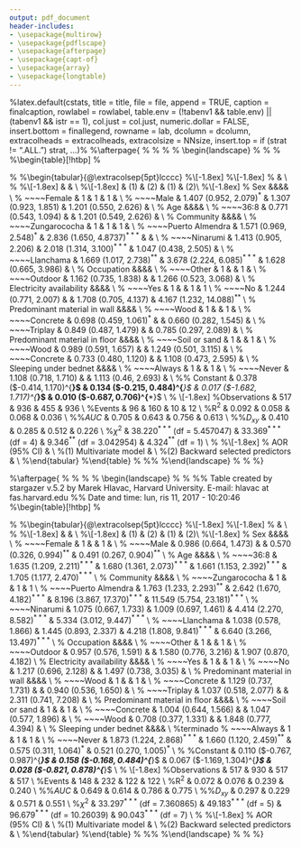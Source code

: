```yaml
---
output: pdf_document
header-includes:
- \usepackage{multirow}
- \usepackage{pdflscape}
- \usepackage{afterpage}
- \usepackage{capt-of}
- \usepackage{array}
- \usepackage{longtable}
---
```


<!--------------------------------------------------------->

\afterpage{
    \clearpage
    \newgeometry{left=2cm,right=1cm,top=0.5cm,bottom=0.5cm}
    \thispagestyle{empty}
    \begin{landscape}
        \centering
        
%latex.default(cstats, title = title, file = file, append = TRUE,     caption = finalcaption, rowlabel = rowlabel, table.env = (!tabenv1 &&         table.env) || (tabenv1 && istr == 1), col.just = col.just,     numeric.dollar = FALSE, insert.bottom = finallegend, rowname = lab,     dcolumn = dcolumn, extracolheads = extracolheads, extracolsize = NNsize,     insert.top = if (strat != ".ALL.") strat, ...)%
\begin{table}[!tbp]
\caption{Baseline characteristics of the study population. $N$ is the number of non-missing values. \noindent Test used: Pearson test.\label{s1}} 
\begin{center}
\begin{tabular}{lrccccc}
\hline\hline
\multicolumn{1}{l}{}&\multicolumn{1}{c}{N}&\multicolumn{1}{c}{Llanchama}&\multicolumn{1}{c}{Ninarumi}&\multicolumn{1}{c}{Puerto Almendra}&\multicolumn{1}{c}{Zungarococha}&\multicolumn{1}{c}{Test Statistic}\tabularnewline
&&\multicolumn{1}{c}{{\scriptsize $N=116$}}&\multicolumn{1}{c}{{\scriptsize $N=286$}}&\multicolumn{1}{c}{{\scriptsize $N=106$}}&\multicolumn{1}{c}{{\scriptsize $N=428$}}&\tabularnewline
\hline
Sex&936&&&&&$\chi^{2}_{3}$=4.8,~P=0.187\tabularnewline
~~~~Female&&51\%~{\scriptsize~$\frac{~59}{116}$}&58\%~{\scriptsize~$\frac{167}{286}$}&60\%~{\scriptsize~$\frac{~64}{106}$}&52\%~{\scriptsize~$\frac{223}{428}$}&\tabularnewline
Age~groups~(years)&936&&&&&$\chi^{2}_{9}$=12.16,~P=0.205\tabularnewline
~~~~(0,8]&&31\%~{\scriptsize~$\frac{~36}{116}$}&28\%~{\scriptsize~$\frac{~81}{286}$}&26\%~{\scriptsize~$\frac{~28}{106}$}&21\%~{\scriptsize~$\frac{~91}{428}$}&\tabularnewline
~~~~(8,17]&&23\%~{\scriptsize~$\frac{~27}{116}$}&28\%~{\scriptsize~$\frac{~81}{286}$}&22\%~{\scriptsize~$\frac{~23}{106}$}&26\%~{\scriptsize~$\frac{112}{428}$}&\tabularnewline
~~~~(17,36]&&24\%~{\scriptsize~$\frac{~28}{116}$}&19\%~{\scriptsize~$\frac{~55}{286}$}&27\%~{\scriptsize~$\frac{~29}{106}$}&26\%~{\scriptsize~$\frac{113}{428}$}&\tabularnewline
~~~~(36,Inf]&&22\%~{\scriptsize~$\frac{~25}{116}$}&24\%~{\scriptsize~$\frac{~69}{286}$}&25\%~{\scriptsize~$\frac{~26}{106}$}&26\%~{\scriptsize~$\frac{112}{428}$}&\tabularnewline
Education~($\geq$18~years)&455&&&&&$\chi^{2}_{9}$=21.08,~P=0.012\tabularnewline
~~~~Primary&&38\%~{\scriptsize~$\frac{20}{~52}$}&52\%~{\scriptsize~$\frac{64}{123}$}&60\%~{\scriptsize~$\frac{33}{~55}$}&41\%~{\scriptsize~$\frac{93}{225}$}&\tabularnewline
~~~~Incomplete~secondary&&25\%~{\scriptsize~$\frac{13}{~52}$}&24\%~{\scriptsize~$\frac{30}{123}$}&20\%~{\scriptsize~$\frac{11}{~55}$}&22\%~{\scriptsize~$\frac{49}{225}$}&\tabularnewline
~~~~Complete~seconday/+&&33\%~{\scriptsize~$\frac{17}{~52}$}&16\%~{\scriptsize~$\frac{20}{123}$}&18\%~{\scriptsize~$\frac{10}{~55}$}&34\%~{\scriptsize~$\frac{76}{225}$}&\tabularnewline
~~~~None&&~4\%~{\scriptsize~$\frac{~2}{~52}$}&~7\%~{\scriptsize~$\frac{~9}{123}$}&~2\%~{\scriptsize~$\frac{~1}{~55}$}&~3\%~{\scriptsize~$\frac{~7}{225}$}&\tabularnewline
Occupation~($\geq$15~years)&462&&&&&$\chi^{2}_{9}$=29.02,~P\textless 0.001\tabularnewline
~~~~Farmer/Guard/Logger/Fisher&&35\%~{\scriptsize~$\frac{~20}{~57}$}&20\%~{\scriptsize~$\frac{~24}{120}$}&~7\%~{\scriptsize~$\frac{~~4}{~54}$}&13\%~{\scriptsize~$\frac{~30}{231}$}&\tabularnewline
~~~~Housewife&&54\%~{\scriptsize~$\frac{~31}{~57}$}&63\%~{\scriptsize~$\frac{~76}{120}$}&63\%~{\scriptsize~$\frac{~34}{~54}$}&58\%~{\scriptsize~$\frac{134}{231}$}&\tabularnewline
~~~~Laborer/Trader/Driver&&~2\%~{\scriptsize~$\frac{~~1}{~57}$}&~6\%~{\scriptsize~$\frac{~~7}{120}$}&13\%~{\scriptsize~$\frac{~~7}{~54}$}&13\%~{\scriptsize~$\frac{~29}{231}$}&\tabularnewline
~~~~None~(Students/Pensioner)&&~9\%~{\scriptsize~$\frac{~~5}{~57}$}&11\%~{\scriptsize~$\frac{~13}{120}$}&17\%~{\scriptsize~$\frac{~~9}{~54}$}&16\%~{\scriptsize~$\frac{~38}{231}$}&\tabularnewline
Electricity~availability&936&&&&&$\chi^{2}_{3}$=270.73,~P\textless 0.001\tabularnewline
~~~~No&&54\%~{\scriptsize~$\frac{~63}{116}$}&~6\%~{\scriptsize~$\frac{~18}{286}$}&15\%~{\scriptsize~$\frac{~16}{106}$}&~1\%~{\scriptsize~$\frac{~~6}{428}$}&\tabularnewline
Predominant~material~in~wall&919&&&&&$\chi^{2}_{3}$=312.32,~P\textless 0.001\tabularnewline
~~~~Wood&&100\%~{\scriptsize~$\frac{115}{115}$}&~74\%~{\scriptsize~$\frac{204}{277}$}&~84\%~{\scriptsize~$\frac{~87}{104}$}&~26\%~{\scriptsize~$\frac{110}{423}$}&\tabularnewline
~~~~Concrete&&~~0\%~{\scriptsize~$\frac{~~0}{115}$}&~26\%~{\scriptsize~$\frac{~73}{277}$}&~16\%~{\scriptsize~$\frac{~17}{104}$}&~74\%~{\scriptsize~$\frac{313}{423}$}&\tabularnewline
~~~~Triplay&&~~0\%~{\scriptsize~$\frac{~~0}{115}$}&~~0\%~{\scriptsize~$\frac{~~0}{277}$}&~~0\%~{\scriptsize~$\frac{~~0}{104}$}&~~0\%~{\scriptsize~$\frac{~~0}{423}$}&\tabularnewline
Predominant~material~in~floor&936&&&&&$\chi^{2}_{6}$=485.27,~P\textless 0.001\tabularnewline
~~~~Wood&&23\%~{\scriptsize~$\frac{~27}{116}$}&~6\%~{\scriptsize~$\frac{~16}{286}$}&~0\%~{\scriptsize~$\frac{~~0}{106}$}&~1\%~{\scriptsize~$\frac{~~3}{428}$}&\tabularnewline
~~~~Concrete&&~8\%~{\scriptsize~$\frac{~~9}{116}$}&11\%~{\scriptsize~$\frac{~31}{286}$}&26\%~{\scriptsize~$\frac{~28}{106}$}&79\%~{\scriptsize~$\frac{336}{428}$}&\tabularnewline
~~~~Soil~or~sand&&69\%~{\scriptsize~$\frac{~80}{116}$}&84\%~{\scriptsize~$\frac{239}{286}$}&74\%~{\scriptsize~$\frac{~78}{106}$}&21\%~{\scriptsize~$\frac{~89}{428}$}&\tabularnewline
Sleeping~under~bednet&930&&&&&$\chi^{2}_{3}$=13.25,~P=0.004\tabularnewline
~~~~Never&&~6\%~{\scriptsize~$\frac{~~7}{116}$}&17\%~{\scriptsize~$\frac{~47}{284}$}&24\%~{\scriptsize~$\frac{~25}{106}$}&16\%~{\scriptsize~$\frac{~69}{424}$}&\tabularnewline
Self-report~of~confirmed~malaria~episodes&931&&&&&$\chi^{2}_{9}$=172.31,~P\textless 0.001\tabularnewline
~~~~(-Inf,0]&&~2\%~{\scriptsize~$\frac{~~2}{116}$}&57\%~{\scriptsize~$\frac{161}{284}$}&27\%~{\scriptsize~$\frac{~29}{106}$}&53\%~{\scriptsize~$\frac{225}{425}$}&\tabularnewline
~~~~(0,1]&&11\%~{\scriptsize~$\frac{~13}{116}$}&10\%~{\scriptsize~$\frac{~28}{284}$}&~3\%~{\scriptsize~$\frac{~~3}{106}$}&15\%~{\scriptsize~$\frac{~64}{425}$}&\tabularnewline
~~~~(1,3]&&56\%~{\scriptsize~$\frac{~65}{116}$}&20\%~{\scriptsize~$\frac{~56}{284}$}&45\%~{\scriptsize~$\frac{~48}{106}$}&18\%~{\scriptsize~$\frac{~77}{425}$}&\tabularnewline
~~~~(3,~Inf]&&31\%~{\scriptsize~$\frac{~36}{116}$}&14\%~{\scriptsize~$\frac{~39}{284}$}&25\%~{\scriptsize~$\frac{~26}{106}$}&14\%~{\scriptsize~$\frac{~59}{425}$}&\tabularnewline
\hline
\end{tabular}\end{center}
\end{table}

\label{tab:hmisc}
\end{landscape}
\restoregeometry
\clearpage
}

<!----- ALL ---->

%latex.default(cstats, title = title, file = file, append = TRUE,     caption = finalcaption, rowlabel = rowlabel, table.env = (!tabenv1 &&         table.env) || (tabenv1 && istr == 1), col.just = col.just,     numeric.dollar = FALSE, insert.bottom = finallegend, rowname = lab,     dcolumn = dcolumn, extracolheads = extracolheads, extracolsize = NNsize,     insert.top = if (strat != ".ALL.") strat, ...)%
\begin{table}[!tbp]
\caption{Malaria prevalence (microscopy and PCR) and seroprevalence by study site. \noindent Test used: Pearson test.\label{s1}} 
\begin{center}
\begin{tabular}{lccccc}
\hline\hline
\multicolumn{1}{l}{}&\multicolumn{1}{c}{Llanchama}&\multicolumn{1}{c}{Ninarumi}&\multicolumn{1}{c}{Puerto Almendra}&\multicolumn{1}{c}{Zungarococha}&\multicolumn{1}{c}{Test Statistic}\tabularnewline
&\multicolumn{1}{c}{{\scriptsize $N=116$}}&\multicolumn{1}{c}{{\scriptsize $N=286$}}&\multicolumn{1}{c}{{\scriptsize $N=106$}}&\multicolumn{1}{c}{{\scriptsize $N=428$}}&\tabularnewline
\hline
Microscopy&&&&&\tabularnewline
~~~~P.falciparum&~~1\%~{\scriptsize~$\frac{~~1}{116}$}&~~1\%~{\scriptsize~$\frac{~~2}{286}$}&~~0\%~{\scriptsize~$\frac{~~0}{106}$}&~~2\%~{\scriptsize~$\frac{~~7}{428}$}&$\chi^{2}_{3}$=2.9,~P=0.41\tabularnewline
~~~~P.vivax&11\%~{\scriptsize~$\frac{~13}{116}$}&~4\%~{\scriptsize~$\frac{~11}{286}$}&~6\%~{\scriptsize~$\frac{~~6}{106}$}&~3\%~{\scriptsize~$\frac{~14}{428}$}&$\chi^{2}_{3}$=14,~P=0.004\tabularnewline
%~~~~non&88\%~{\scriptsize~$\frac{102}{116}$}&95\%~{\scriptsize~$\frac{273}{286}$}&94\%~{\scriptsize~$\frac{100}{106}$}&95\%~{\scriptsize~$\frac{407}{428}$}&\tabularnewline
~~~~Total&12\%~{\scriptsize~$\frac{~14}{116}$}&~5\%~{\scriptsize~$\frac{~13}{286}$}&~6\%~{\scriptsize~$\frac{~~6}{106}$}&~5\%~{\scriptsize~$\frac{~21}{428}$}&$\chi^{2}_{3}$=9.8,~P=0.02\tabularnewline
PCR&&&&&\tabularnewline
~~~~P.falciparum&~~1\%~{\scriptsize~$\frac{~~1}{116}$}&~~1\%~{\scriptsize~$\frac{~~2}{286}$}&~~0\%~{\scriptsize~$\frac{~~0}{106}$}&~~1\%~{\scriptsize~$\frac{~~3}{428}$}&$\chi^{2}_{3}$=0.81,~P=0.85\tabularnewline
~~~~P.vivax&27\%~{\scriptsize~$\frac{~31}{116}$}&18\%~{\scriptsize~$\frac{~52}{286}$}&25\%~{\scriptsize~$\frac{~26}{106}$}&11\%~{\scriptsize~$\frac{~45}{428}$}&$\chi^{2}_{3}$=26,~P\textless 0.001\tabularnewline
%~~~~non&69\%~{\scriptsize~$\frac{~80}{116}$}&80\%~{\scriptsize~$\frac{230}{286}$}&75\%~{\scriptsize~$\frac{~80}{106}$}&89\%~{\scriptsize~$\frac{380}{428}$}&\tabularnewline
~~~~Mixed&~3\%~{\scriptsize~$\frac{~~4}{116}$}&~1\%~{\scriptsize~$\frac{~~2}{286}$}&~0\%~{\scriptsize~$\frac{~~0}{106}$}&~0\%~{\scriptsize~$\frac{~~0}{428}$}&$\chi^{2}_{3}$=18,~P\textless 0.001\tabularnewline
~~~~Total&31\%~{\scriptsize~$\frac{~36}{116}$}&20\%~{\scriptsize~$\frac{~56}{286}$}&25\%~{\scriptsize~$\frac{~26}{106}$}&11\%~{\scriptsize~$\frac{~48}{428}$}&$\chi^{2}_{3}$=31,~P\textless 0.001\tabularnewline
Seropositivity&&&&&\tabularnewline
~~~~Pf~MSP1-19kDa~QTSR&~9\%~{\scriptsize~$\frac{~10}{116}$}&~6\%~{\scriptsize~$\frac{~16}{286}$}&~7\%~{\scriptsize~$\frac{~~7}{106}$}&~2\%~{\scriptsize~$\frac{~~7}{428}$}&$\chi^{2}_{3}$=15,~P=0.002\tabularnewline
~~~~Pv~MSP1-19kDa~Pv200&14\%~{\scriptsize~$\frac{~16}{116}$}&10\%~{\scriptsize~$\frac{~30}{286}$}&17\%~{\scriptsize~$\frac{~18}{106}$}&15\%~{\scriptsize~$\frac{~66}{428}$}&$\chi^{2}_{3}$=4.5,~P=0.22\tabularnewline
%~~~~non&76\%~{\scriptsize~$\frac{~88}{116}$}&82\%~{\scriptsize~$\frac{235}{286}$}&72\%~{\scriptsize~$\frac{~76}{106}$}&83\%~{\scriptsize~$\frac{355}{428}$}&\tabularnewline
~~~~Mixed&~2\%~{\scriptsize~$\frac{~~2}{116}$}&~2\%~{\scriptsize~$\frac{~~5}{286}$}&~5\%~{\scriptsize~$\frac{~~5}{106}$}&~0\%~{\scriptsize~$\frac{~~0}{428}$}&$\chi^{2}_{3}$=16,~P=0.001\tabularnewline
~~~~Total&24\%~{\scriptsize~$\frac{~28}{116}$}&18\%~{\scriptsize~$\frac{~51}{286}$}&28\%~{\scriptsize~$\frac{~30}{106}$}&17\%~{\scriptsize~$\frac{~73}{428}$}&$\chi^{2}_{3}$=9,~P=0.03\tabularnewline
\hline
\end{tabular}\end{center}
\end{table}

<!----------------------------------------->

<!------------------INFECTION------------------------>


%\afterpage{
%    \clearpage
%    \newgeometry{left=2cm,right=.5cm,top=0.5cm,bottom=0.5cm}
%    \thispagestyle{empty}
%    \begin{landscape}
%        \centering
%
%
%\begin{table}[!htbp] \centering 
%  \caption{Multivariate and backward selected model for species-specific malaria infection} 
%  \label{} 
%\begin{tabular}{@{\extracolsep{5pt}}lcccc} 
%\\[-1.8ex]\hline 
%\hline \\[-1.8ex] 
% & \multicolumn{4}{c}{\textit{Dependent variable:}} \\ 
%\cline{2-5} 
%\\[-1.8ex] & \multicolumn{2}{c}{\textit{P.vivax}} & \multicolumn{2}{c}{\textit{P.falciparum}} \\ 
%\\[-1.8ex] & (1) & (2) & (1) & (2)\\ 
%\hline \\[-1.8ex] 
%  Sex &&&& \\
%  ~~~~Female & 1 & 1 & 1 &  \\ 
%  ~~~~Male & 1.407 (0.952, 2.079)$^{*}$ & 1.307 (0.923, 1.851) & 1.201 (0.550, 2.626) &  \\ 
%  Age &&&& \\
%  ~~~~36:8 & 0.771 (0.543, 1.094) &  & 1.201 (0.549, 2.626) &  \\ 
%  Community &&&& \\
%  ~~~~Zungarococha & 1 & 1 & 1 &  \\ 
%  ~~~~Puerto Almendra & 1.571 (0.969, 2.548)$^{*}$ & 2.836 (1.650, 4.8737)$^{***}$ &  &  \\ 
%  ~~~~Ninarumi & 1.413 (0.905, 2.206) & 2.018 (1.314, 3.100)$^{***}$ & 1.047 (0.438, 2.505) &  \\ 
%  ~~~~Llanchama & 1.669 (1.017, 2.738)$^{**}$ & 3.678 (2.224, 6.085)$^{***}$ & 1.628 (0.665, 3.986) &  \\ 
%  Occupation &&&& \\
%  ~~~~Other & 1 &  & 1 &  \\ 
%  ~~~~Outdoor & 1.162 (0.735, 1.838) &  & 1.266 (0.523, 3.068) &  \\ 
%  Electricity availability &&&& \\
%  ~~~~Yes & 1 &  & 1 & 1 \\ 
%  ~~~~No & 1.244 (0.771, 2.007) &  & 1.708 (0.705, 4.137) & 4.167 (1.232, 14.088)$^{**}$ \\ 
%  Predominant material in wall &&&& \\
%  ~~~~Wood & 1 &  & 1 &  \\ 
%  ~~~~Concrete & 0.698 (0.459, 1.061)$^{*}$ &  & 0.660 (0.282, 1.545) &  \\ 
%  ~~~~Triplay & 0.849 (0.487, 1.479) &  & 0.785 (0.297, 2.089) &  \\ 
%  Predominant material in floor &&&& \\
%  ~~~~Soil or sand & 1 &  & 1 &  \\ 
%  ~~~~Wood & 0.989 (0.591, 1.657) &  & 1.249 (0.501, 3.115) &  \\ 
%  ~~~~Concrete & 0.733 (0.480, 1.120) &  & 1.108 (0.473, 2.595) &  \\ 
%  Sleeping under bednet &&&& \\
%  ~~~~Always & 1 &  & 1 &  \\ 
%  ~~~~Never & 1.108 (0.718, 1.710) &  & 1.113 (0.46, 2.693) &  \\ 
%%  Constant & 0.378 ($-$0.414, 1.170)$^{**}$ & 0.134 ($-$0.215, 0.484)$^{***}$ & 0.017 ($-$1.682, 1.717)$^{***}$ & 0.010 ($-$0.687, 0.706)$^{***}$ \\ 
% \hline \\[-1.8ex] 
%Observations & 517 & 936 & 455 & 936 \\ 
%Events & 96 & 160 & 10 & 12 \\ 
%R$^{2}$ & 0.092 & 0.058 & 0.068 & 0.036 \\ 
%%$AUC$ & 0.705 & 0.643 & 0.756 & 0.613 \\ 
%%$D_{xy}$ & 0.410 & 0.285 & 0.512 & 0.226 \\ 
%$\chi^{2}$ & 38.220$^{***}$ (df = 5.457047) & 33.369$^{***}$ (df = 4) & 9.346$^{**}$ (df = 3.042954) & 4.324$^{**}$ (df = 1) \\ 
%\hline 
%\hline \\[-1.8ex] 
%\textit{Note:} AOR (95\% CI) & \multicolumn{4}{r}{$^{*}$p$<$0.1; $^{**}$p$<$0.05; $^{***}$p$<$0.01} \\ 
%(1) Multivariate model & \multicolumn{4}{r}{} \\ 
%(2) Backward selected predictors & \multicolumn{4}{r}{} \\ 
%\end{tabular} 
%\end{table} 
%
%%\label{tab:hmisc}
%\end{landscape}
%\restoregeometry
%\clearpage
%}

<!-----------------------EXPOSURE------------------------>


%\afterpage{
%    \clearpage
%    \newgeometry{left=2cm,right=1cm,top=0.5cm,bottom=0.5cm}
%    \thispagestyle{empty}
%    \begin{landscape}
%        \centering
%
%% Table created by stargazer v.5.2 by Marek Hlavac, Harvard University. E-mail: hlavac at fas.harvard.edu
%% Date and time: lun, ris 11, 2017 - 10:20:46
%\begin{table}[!htbp] \centering 
%  \caption{Multivariate and backward selected model for species-specific malaria exposure} 
%  \label{} 
%\begin{tabular}{@{\extracolsep{5pt}}lcccc} 
%\\[-1.8ex]\hline 
%\hline \\[-1.8ex] 
% & \multicolumn{4}{c}{\textit{Dependent variable:}} \\ 
%\cline{2-5} 
%\\[-1.8ex] & \multicolumn{2}{c}{\textit{P.vivax}} & \multicolumn{2}{c}{\textit{P.falciparum}} \\ 
%\\[-1.8ex] & (1) & (2) & (1) & (2)\\ 
%\hline \\[-1.8ex] 
%  Sex &&&& \\
%  ~~~~Female & 1 &  & 1 &  \\ 
%  ~~~~Male & 0.986 (0.664, 1.473) &  & 0.570 (0.326, 0.994)$^{**}$ & 0.491 (0.267, 0.904)$^{**}$ \\
%  Age &&&& \\
%  ~~~~36:8 & 1.635 (1.209, 2.211)$^{***}$ & 1.680 (1.361, 2.073)$^{***}$ & 1.661 (1.153, 2.392)$^{***}$ & 1.705 (1.177, 2.470)$^{***}$ \\
%  Community &&&& \\
%  ~~~~Zungarococha & 1 &  & 1 & 1 \\ 
%  ~~~~Puerto Almendra & 1.763 (1.233, 2.293)$^{**}$ & 2.642 (1.670, 4.182)$^{***}$ & 8.196 (3.867, 17.370)$^{***}$ & 11.549 (5.754, 23.181)$^{***}$ \\
%  ~~~~Ninarumi & 1.075 (0.667, 1.733) & 1.009 (0.697, 1.461) & 4.414 (2.270, 8.582)$^{***}$ & 5.334 (3.012, 9.447)$^{***}$ \\ 
%  ~~~~Llanchama & 1.038 (0.578, 1.866) & 1.445 (0.893, 2.337) & 4.218 (1.808, 9.841)$^{***}$ & 6.640 (3.266, 13.497)$^{***}$ \\ 
%  Occupation &&&& \\
%  ~~~~Other & 1 &  & 1 &  \\ 
%  ~~~~Outdoor & 0.957 (0.576, 1.591) &  & 1.580 (0.776, 3.216) & 1.907 (0.870, 4.182) \\
%  Electricity availability &&&& \\
%  ~~~~Yes & 1 &  & 1 &  \\ 
%  ~~~~No & 1.217 (0.696, 2.128) &  & 1.497 (0.738, 3.035) &  \\ 
%  Predominant material in wall &&&& \\
%  ~~~~Wood & 1 &  & 1 &  \\ 
%  ~~~~Concrete & 1.129 (0.737, 1.731) &  & 0.940 (0.536, 1.650) &  \\ 
%  ~~~~Triplay & 1.037 (0.518, 2.077) &  & 2.311 (0.741, 7.208) &  \\ 
%  Predominant material in floor &&&& \\
%  ~~~~Soil or sand & 1 &  & 1 &  \\ 
%  ~~~~Concrete & 1.004 (0.644, 1.566) &  & 1.047 (0.577, 1.896) & \\ 
%  ~~~~Wood & 0.708 (0.377, 1.331) &  & 1.848 (0.777, 4.394) & \\
%  Sleeping under bednet &&&& \\ %terminado
%  ~~~~Always & 1 & 1 & 1 &  \\ 
%  ~~~~Never & 1.873 (1.224, 2.868)$^{***}$ & 1.660 (1.120, 2.459)$^{**}$ & 0.575 (0.311, 1.064)$^{*}$ & 0.521 (0.270, 1.005)$^{*}$ \\
%  %Constant & 0.110 ($-$0.767, 0.987)$^{***}$ & 0.158 ($-$0.168, 0.484)$^{***}$ & 0.067 ($-$1.169, 1.304)$^{***}$ & 0.028 ($-$0.821, 0.878)$^{***}$ \\ 
% \hline \\[-1.8ex] 
%Observations & 517 & 930 & 517 & 517 \\ 
%Events & 148 & 232 & 122 & 122 \\
%R$^{2}$ & 0.072 & 0.076 & 0.239 & 0.240 \\ 
%%$AUC$ & 0.649 & 0.614 & 0.786 & 0.775 \\
%%$D_{xy}$ & 0.297 & 0.229 & 0.571 & 0.551 \\ 
%$\chi^{2}$ & 33.297$^{***}$ (df = 7.360865) & 49.183$^{***}$ (df = 5) & 96.679$^{***}$ (df = 10.26039) & 90.043$^{***}$ (df = 7) \\ 
%\hline 
%\hline \\[-1.8ex] 
%\textit{Note:} AOR (95\% CI) & \multicolumn{4}{r}{$^{*}$p$<$0.1; $^{**}$p$<$0.05; $^{***}$p$<$0.01} \\ 
%(1) Multivariate model & \multicolumn{4}{r}{} \\ 
%(2) Backward selected predictors & \multicolumn{4}{r}{} \\ 
%\end{tabular} 
%\end{table} 
%
%%\label{tab:hmisc}
%\end{landscape}
%\restoregeometry
%\clearpage
%}

